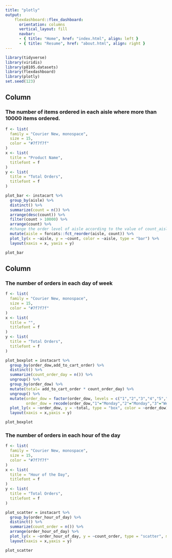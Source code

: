 ```yaml
---
title: "plotly"
output: 
    flexdashboard::flex_dashboard:
      orientation: columns
      vertical_layout: fill
      navbar:
      - { title: "Home", href: "index.html", align: left }
      - { title: "Resume", href: "about.html", align: right }
---
```


```r
library(tidyverse)
library(viridis)
library(p8105.datasets)
library(flexdashboard)
library(plotly)
set.seed(123)
```

Column {data-width=650}
-----------------------------------------------------------------------

### The number of items ordered in each aisle where more than 10000 items ordered. 

```r
f <- list(
  family = "Courier New, monospace",
  size = 15,
  color = "#7f7f7f"
)
x <- list(
  title = "Product Name",
  titlefont = f
)
y <- list(
  title = "Total Orders",
  titlefont = f
)

plot_bar <- instacart %>%
  group_by(aisle) %>% 
  distinct() %>% 
  summarize(count = n()) %>% 
  arrange(desc(count)) %>% 
  filter(count > 10000) %>% 
  arrange(count) %>% 
  #change the order level of aisle according to the value of count_aisle 
  mutate(aisle = forcats::fct_reorder(aisle, count)) %>% 
  plot_ly(x = ~aisle, y = ~count, color = ~aisle, type = "bar") %>% 
  layout(xaxis = x, yaxis = y)

plot_bar
```

Column {data-width=350}
-----------------------------------------------------------------------

### The number of orders in each day of week


```r
f <- list(
  family = "Courier New, monospace",
  size = 15,
  color = "#7f7f7f"
)
x <- list(
  title = "",
  titlefont = f
)
y <- list(
  title = "Total Orders",
  titlefont = f
)

plot_boxplot = instacart %>% 
  group_by(order_dow,add_to_cart_order) %>% 
  distinct() %>% 
  summarize(count_order_day = n()) %>% 
  ungroup() %>% 
  group_by(order_dow) %>% 
  mutate(total= add_to_cart_order * count_order_day) %>% 
  ungroup() %>% 
  mutate(order_dow = factor(order_dow, levels = c("1","2","3","4","5","6","0")),
         order_dow = recode(order_dow,"1"="Monday","2"="Monday","3"="Wednesday","4"="Thursday","5"="Friday","6"="Saturday","0"="Sunday")) %>%
  plot_ly(x = ~order_dow, y = ~total, type = "box", color = ~order_dow) %>% 
  layout(xaxis = x,yaxis = y)

plot_boxplot
```

### The number of orders in each hour of the day

```r
f <- list(
  family = "Courier New, monospace",
  size = 15,
  color = "#7f7f7f"
)
x <- list(
  title = "Hour of the Day",
  titlefont = f
)
y <- list(
  title = "Total Orders",
  titlefont = f
)

plot_scatter = instacart %>% 
  group_by(order_hour_of_day) %>% 
  distinct() %>% 
  summarize(count_order = n()) %>% 
  arrange(order_hour_of_day) %>% 
  plot_ly(x = ~order_hour_of_day, y = ~count_order, type = "scatter", mode = "markers") %>% 
  layout(xaxis = x,yaxis = y)

plot_scatter
```













